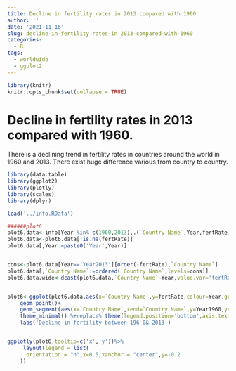 ```yaml
---
title: Decline in fertility rates in 2013 compared with 1960
author: ''
date: '2021-11-16'
slug: decline-in-fertility-rates-in-2013-compared-with-1960
categories:
  - R
tags:
  - worldwide
  - ggplot2
---
```



```r
library(knitr)
knitr::opts_chunk$set(collapse = TRUE)
```

# Decline in fertility rates in 2013 compared with 1960.

There is a declining trend in fertility rates in countries around the world in 1960 and 2013. There exist huge difference various from country to country.

```r
library(data.table)
library(ggplot2)
library(plotly)
library(scales)
library(dplyr)

load('../info.RData')

######plot6
plot6.data<-info[Year %in% c(1960,2013),.(`Country Name`,Year,fertRate)]
plot6.data<-plot6.data[!is.na(fertRate)]
plot6.data[,Year:=paste0('Year',Year)]


cons<-plot6.data[Year=='Year2013'][order(-fertRate),`Country Name`]
plot6.data[,`Country Name`:=ordered(`Country Name`,levels=cons)]
plot6.data.wide<-dcast(plot6.data,`Country Name`~Year,value.var='fertRate')


plot6<-ggplot(plot6.data,aes(x=`Country Name`,y=fertRate,colour=Year,group=Year))+
    geom_point()+
    geom_segment(aes(x=`Country Name`,xend=`Country Name`,y=Year1960,yend=Year2013,),data=plot6.data.wide,inherit.aes=F)+
    theme_minimal() %+replace% theme(legend.position='bottom',axis.text.x=element_blank())+
	labs('Decline in fertility between 196 0& 2013')


ggplotly(plot6,tooltip=c('x','y'))%>%
     layout(legend = list(
      orientation = "h",x=0.5,xanchor = "center",y=-0.2
    ))


```
